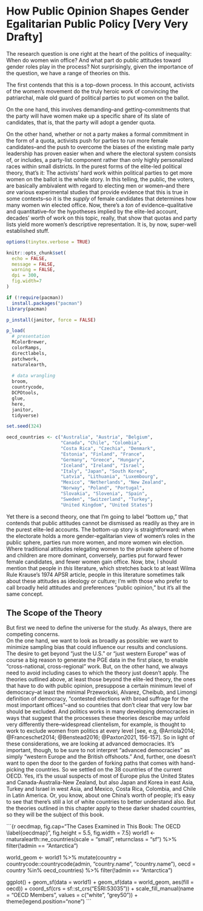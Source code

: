 # How Public Opinion Shapes Gender Egalitarian Public Policy [Very Very Drafty]

The research question is one right at the heart of the politics of inequality: When do women win office? And what part do public attitudes toward gender roles play in the process?
Not surprisingly, given the importance of the question, we have a range of theories on this.

The first contends that this is a top-down process.
In this account, activists of the women's movement do the truly heroic work of convincing the patriarchal, male old guard of political parties to put women on the ballot.

On the one hand, this involves demanding--and getting--commitments that the party will have women make up a specific share of its slate of candidates, that is, that the party will adopt a gender quota.

On the other hand, whether or not a party makes a formal commitment in the form of a quota, activists push for parties to run more female candidates--and the push to overcome the biases of the existing male party leadership has proven easier when and where the electoral system consists of, or includes, a party-list component rather than only highly personalized races within small districts.
In the purest forms of the elite-led political theory, that's it: The activists' hard work within political parties to get more women on the ballot is the whole story.
In this telling, the public, the voters, are basically ambivalent with regard to electing men or women--and there *are* various experimental studies that provide evidence that this is true in some contexts--so it is the *supply* of female candidates that determines how many women win elected office.
Now, there's a *ton* of evidence--qualitative and quantitative--for the hypotheses implied by the elite-led account, decades' worth of work on this topic, really, that show that quotas and party lists yield more women's descriptive representation.
It is, by now, super-well established stuff.

```r
options(tinytex.verbose = TRUE)

knitr::opts_chunk$set(
  echo = FALSE,
  message = FALSE,
  warning = FALSE,
  dpi = 300,
  fig.width=7
)

if (!require(pacman))
  install.packages("pacman")
library(pacman)

p_install(janitor, force = FALSE)

p_load(
  # presentation
  RColorBrewer,
  colorRamps,
  directlabels,
  patchwork,
  naturalearth,
  
  # data wrangling
  broom,
  countrycode,
  DCPOtools,
  glue,
  here,
  janitor,
  tidyverse)

set.seed(324)

oecd_countries <- c("Australia", "Austria", "Belgium",
                    "Canada", "Chile", "Colombia",
                    "Costa Rica", "Czechia", "Denmark",
                    "Estonia", "Finland", "France", 
                    "Germany", "Greece", "Hungary",
                    "Iceland", "Ireland", "Israel",
                    "Italy", "Japan", "South Korea",
                    "Latvia", "Lithuania", "Luxembourg",
                    "Mexico", "Netherlands", "New Zealand",
                    "Norway", "Poland", "Portugal", 
                    "Slovakia", "Slovenia", "Spain",
                    "Sweden", "Switzerland", "Turkey", 
                    "United Kingdom", "United States")
```

Yet there is a second theory, one that I'm going to label "bottom up," that contends that public attitudes cannot be dismissed as readily as they are in the purest elite-led accounts.
The bottom-up story is straightforward: when the electorate holds a more gender-egalitarian view of women's roles in the public sphere, parties run more women, and more women win election.
Where traditional attitudes relegating women to the private sphere of home and children are more dominant, conversely, parties put forward fewer female candidates, and fewer women gain office.
Now, btw, I should mention that people in *this* literature, which stretches back to at least Wilma Rule Krause’s 1974 APSR article, people in this literature sometimes talk about these attitudes as ideology or culture; I'm with those who prefer to call broadly held attitudes and preferences "public opinion," but it’s all the same concept.

## The Scope of the Theory {.unnumbered}
But first we need to define the universe for the study.
As always, there are competing concerns.  
On the one hand, we want to look as broadly as possible: we want to minimize sampling bias that could influence our results and conclusions.
The desire to get beyond "just the U.S." or "just western Europe" was of course a big reason to generate the PGE data in the first place, to enable "cross-national, cross-regional" work.
But, on the other hand, we always need to avoid including cases to which the theory just doesn't apply.
The theories outlined above, at least those beyond the elite-led theory, the ones that have to do with public opinion, presuppose a certain minimum level of democracy--at least the minimal Przeworkski, Alvarez, Cheibub, and Limongi definition of democracy, "contested elections with broad suffrage for the most important offices"--and so countries that don't clear that very low bar should be excluded.
And politics works in many developing democracies in ways that suggest that the processes these theories describe may unfold very differently there--widespread clientelism, for example, is thought to work to exclude women from politics at every level [see, e.g, @Arriola2014; @Franceschet2014; @Benstead2016; @Paxton2021, 156-157].
So in light of these considerations, we are looking at advanced democracies.
It's important, though, to be sure to not interpret "advanced democracies" as simply "western Europe and the British offshoots."
And, further, one doesn't want to open the door to the garden of forking paths that comes with hand-picking the countries.
So we settled on the 38 countries of the current OECD.
Yes, it's the usual suspects of most of Europe plus the United States and 
Canada-Australia-New Zealand, but also Japan and Korea in east Asia, Turkey and Israel in west Asia, and Mexico, Costa Rica, Colombia, and Chile in Latin America.
Or, you know, about one China's worth of people; it's easy to see that there's still a lot of white countries to better understand also.
But the theories outlined in this chapter apply to these darker shaded countries, so they will be the subject of this book.

```{r oecdmap, fig.cap="The Cases Examined in This Book: The OECD \\label{oecdmap}", fig.height = 5.5, fig.width = 7.5}
world1 <- rnaturalearth::ne_countries(scale = "small", returnclass = "sf") %>%
    filter(!admin == "Antarctica")

world_geom <- world1 %>% 
  mutate(country = countrycode::countrycode(admin,
                                            "country.name",
                                            "country.name"),
         oecd = country %in% oecd_countries) %>% 
  filter(!admin == "Antarctica")

ggplot() +
  geom_sf(data = world1) +
  geom_sf(data = world_geom,
          aes(fill = oecd)) +
  coord_sf(crs = sf::st_crs("ESRI:53035")) +
  scale_fill_manual(name = "OECD Members", 
                    values = c("white", "grey50")) +
  theme(legend.position="none")
```
